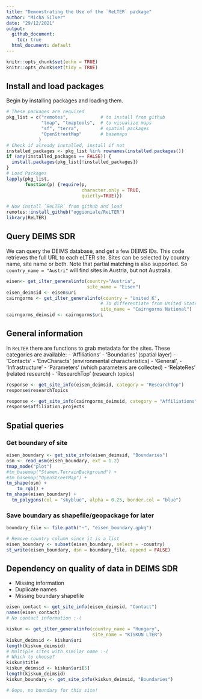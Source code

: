 ```yaml
---
title: "Demonstrating the Use of the `ReLTER` package"
author: "Micha Silver"
date: "29/12/2021"
output: 
  github_document: 
    toc: true
  html_document: default
---
```


```r
knitr::opts_chunk$set(echo = TRUE)
knitr::opts_chunk$set(tidy = TRUE)
```

## Install and load packages

Begin by installing packages and loading them.

```r
# These packages are required
pkg_list = c("remotes",            # to install from github
             "tmap", "tmaptools",  # to visualize maps
             "sf", "terra",        # spatial packages
             "OpenStreetMap"       # basemaps
            )
# Check if already installed, install if not
installed_packages <- pkg_list %in% rownames(installed.packages())
if (any(installed_packages == FALSE)) {
  install.packages(pkg_list[!installed_packages])
}
# Load Packages
lapply(pkg_list,
       function(p) {require(p,
                            character.only = TRUE,
                            quietly=TRUE)})

# Now install `ReLTER` from github and load
remotes::install_github("oggioniale/ReLTER")
library(ReLTER)
```

## Query DEIMS SDR

We can query the DEIMS database, and get a few DEIMS IDs.
This code retrieves the full URL to each eLTER site.
Sites can be selected by country name, site name or both.
Note that partial matching is also supported. So 
`country_name = "Austri"` will find sites in Austria, but not Australia.

```r
eisen<- get_ilter_generalinfo(country="Austria",
                              site_name = "Eisen")
eisen_deimsid <- eisen$uri
cairngorms <- get_ilter_generalinfo(country = "United K",
                                   # To differentiate from United States
                                   site_name = "Cairngorms National")
cairngorms_deimsid <- cairngorms$uri
```

## General information

In `ReLTER` there are functions to grab metadata for the sites.
These categories are available:
  - 'Affiliations'
  - 'Boundaries'  (spatial layer)
  - 'Contacts'
  - 'EnvCharacts' (environmental characteristics)
  - 'General',
  - 'Infrastructure'
  - 'Parameters'  (which parameters are collected)
  - 'RelateRes'   (related research)
  - 'ResearchTop' (research topics)


```r
response <- get_site_info(eisen_deimsid, category = "ResearchTop")
response$researchTopics

response <- get_site_info(cairngorms_deimsid, category = "Affiliations")
response$affiliation.projects

```
## Spatial queries

### Get boundary of site

```r
eisen_boundary <- get_site_info(eisen_deimsid, "Boundaries")
osm <- read_osm(eisen_boundary, ext = 1.2)
tmap_mode("plot")
#tm_basemap("Stamen.TerrainBackground") +
#tm_basemap("OpenStreetMap") +
tm_shape(osm) +
	tm_rgb() + 
tm_shape(eisen_boundary) +
  tm_polygons(col = "skyblue", alpha = 0.25, border.col = "blue")
```

### Save boundary as shapefile/geopackage for later

```r
boundary_file <- file.path("~", "eisen_boundary.gpkg")

# Remove country column since it is a list
eisen_boundary <- subset(eisen_boundary, select = -country)
st_write(eisen_boundary, dsn = boundary_file, append = FALSE)

```

## Dependency on quality of data in DEIMS SDR

  - Missing information
  - Duplicate names
  - Missing boundary shapefile
  
```r
eisen_contact <- get_site_info(eisen_deimsid, "Contact")
names(eisen_contact)
# No contact information :-(

kiskun <- get_ilter_generalinfo(country_name = "Hungary",
                                site_name = "KISKUN LTER")
kiskun_deimsid <- kiskun$uri
length(kiskun_deimsid)
# Multiple sites with similar name :-(
# Which to choose?
kiskun$title
kiskun_deimsid <- kiskun$uri[5]
length(kiskun_deimsid)
kiskun_boundary <- get_site_info(kiskun_deimsid, "Boundaries")

# Oops, no boundary for this site!
```

